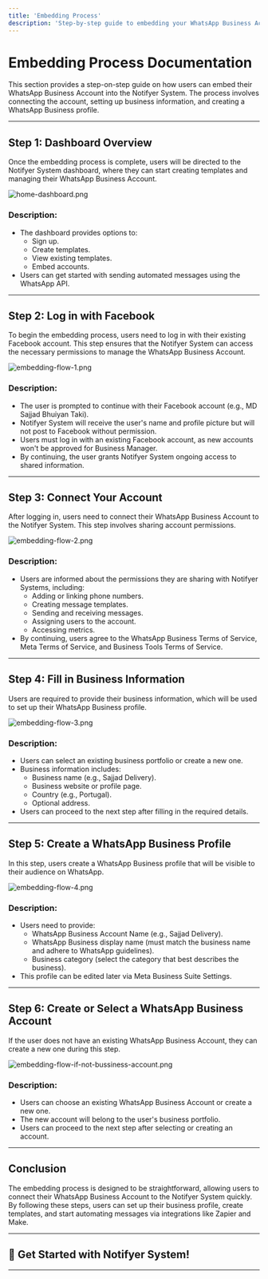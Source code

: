 ```yaml
---
title: 'Embedding Process'
description: 'Step-by-step guide to embedding your WhatsApp Business Account into the Notifyer System.'
---
```


# Embedding Process Documentation

<div className="bg-blue-50 p-6 rounded-lg my-6">
  <p className="text-lg">
    This section provides a step-on-step guide on how users can embed their WhatsApp Business Account into the Notifyer System. The process involves connecting the account, setting up business information, and creating a WhatsApp Business profile.
  </p>
</div>

---

## Step 1: Dashboard Overview

<div className="bg-white p-6 rounded-lg border border-gray-200 shadow-sm">
Once the embedding process is complete, users will be directed to the Notifyer System dashboard, where they can start creating templates and managing their WhatsApp Business Account.

![home-dashboard.png](https://i.ibb.co/21tdykxx/home-dashboard.png)

### Description:

- The dashboard provides options to:
  - Sign up.
  - Create templates.
  - View existing templates.
  - Embed accounts.
- Users can get started with sending automated messages using the WhatsApp API.
</div>

---

## Step 2: Log in with Facebook

<div className="bg-white p-6 rounded-lg border border-gray-200 shadow-sm">
To begin the embedding process, users need to log in with their existing Facebook account. This step ensures that the Notifyer System can access the necessary permissions to manage the WhatsApp Business Account.

![embedding-flow-1.png](https://i.ibb.co/YTjVcmWy/embedding-flow-1.png)

### Description:

- The user is prompted to continue with their Facebook account (e.g., MD Sajjad Bhuiyan Taki).
- Notifyer System will receive the user's name and profile picture but will not post to Facebook without permission.
- Users must log in with an existing Facebook account, as new accounts won't be approved for Business Manager.
- By continuing, the user grants Notifyer System ongoing access to shared information.
</div>

---

## Step 3: Connect Your Account

<div className="bg-white p-6 rounded-lg border border-gray-200 shadow-sm">
After logging in, users need to connect their WhatsApp Business Account to the Notifyer System. This step involves sharing account permissions.

![embedding-flow-2.png](https://i.ibb.co/jZ3cWh2b/embedding-flow-2.png)

### Description:

- Users are informed about the permissions they are sharing with Notifyer Systems, including:
  - Adding or linking phone numbers.
  - Creating message templates.
  - Sending and receiving messages.
  - Assigning users to the account.
  - Accessing metrics.
- By continuing, users agree to the WhatsApp Business Terms of Service, Meta Terms of Service, and Business Tools Terms of Service.
</div>

---

## Step 4: Fill in Business Information

<div className="bg-white p-6 rounded-lg border border-gray-200 shadow-sm">
Users are required to provide their business information, which will be used to set up their WhatsApp Business profile.

![embedding-flow-3.png](https://i.ibb.co/HDVBssSG/embedding-flow-3.png)

### Description:

- Users can select an existing business portfolio or create a new one.
- Business information includes:
  - Business name (e.g., Sajjad Delivery).
  - Business website or profile page.
  - Country (e.g., Portugal).
  - Optional address.
- Users can proceed to the next step after filling in the required details.
</div>

---

## Step 5: Create a WhatsApp Business Profile

<div className="bg-white p-6 rounded-lg border border-gray-200 shadow-sm">
In this step, users create a WhatsApp Business profile that will be visible to their audience on WhatsApp.

![embedding-flow-4.png](https://i.ibb.co/84g6Cr8f/embedding-flow-4.png)

### Description:

- Users need to provide:
  - WhatsApp Business Account Name (e.g., Sajjad Delivery).
  - WhatsApp Business display name (must match the business name and adhere to WhatsApp guidelines).
  - Business category (select the category that best describes the business).
- This profile can be edited later via Meta Business Suite Settings.
</div>

---

## Step 6: Create or Select a WhatsApp Business Account

<div className="bg-white p-6 rounded-lg border border-gray-200 shadow-sm">
If the user does not have an existing WhatsApp Business Account, they can create a new one during this step.

![embedding-flow-if-not-bussiness-account.png](https://i.ibb.co/ycp2N8h3/embedding-flow-if-not-bussiness-account.png)

### Description:

- Users can choose an existing WhatsApp Business Account or create a new one.
- The new account will belong to the user's business portfolio.
- Users can proceed to the next step after selecting or creating an account.
</div>

---

## Conclusion

<div className="bg-blue-50 p-6 rounded-lg my-6">
The embedding process is designed to be straightforward, allowing users to connect their WhatsApp Business Account to the Notifyer System quickly. By following these steps, users can set up their business profile, create templates, and start automating messages via integrations like Zapier and Make.
</div>

---

<div className="bg-gradient-to-r from-blue-500 to-blue-600 text-white p-8 rounded-lg my-8">
  <h2 className="text-2xl font-bold mb-4">🚀 Get Started with Notifyer System!</h2>
</div>

---